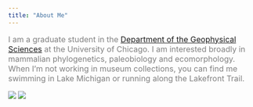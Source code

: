 ```yaml
---
title: "About Me"
---
```


<font size="3" color="grey">

I am a graduate student in the  [Department of the Geophysical Sciences](https://geosci.uchicago.edu) at the University of Chicago. I am interested broadly in mammalian phylogenetics, paleobiology and ecomorphology. 
When I'm not working in museum collections, you can find me swimming in Lake Michigan or running along the Lakefront Trail. 

</font>



![](anna_4_3.jpg) ![](reading.jpg)
